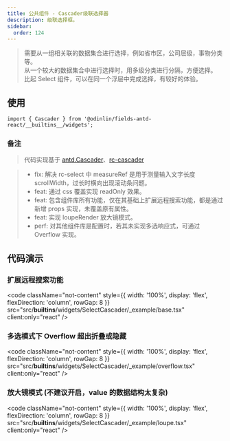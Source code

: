 ```yaml
---
title: 公共组件 - Cascader级联选择器
description: 级联选择框。
sidebar:
  order: 124
---
```


> 需要从一组相关联的数据集合进行选择，例如省市区，公司层级，事物分类等。<br />
> 从一个较大的数据集合中进行选择时，用多级分类进行分隔，方便选择。<br />
> 比起 Select 组件，可以在同一个浮层中完成选择，有较好的体验。

## 使用

```tsx
import { Cascader } from '@odinlin/fields-antd-react/__builtins__/widgets';
```

### 备注

> 代码实现基于 [antd.Cascader](https://ant.design/components/cascader-cn)、[rc-cascader](https://github.com/react-component/cascader)

> - fix: 解决 rc-select 中 measureRef 是用于测量输入文字长度 scrollWidth，过长时横向出现滚动条问题。
> - feat: 通过 css 覆盖实现 readOnly 效果。
> - feat: 包含组件库所有功能，仅在其基础上扩展远程搜索功能，都是通过新增 props 实现，未覆盖原有属性。
> - feat: 实现 loupeRender 放大镜模式。
> - perf: 对其他组件库是配置时，若其未实现多选响应式，可通过 Overflow 实现。

## 代码演示

### 扩展远程搜索功能

<code 
  className="not-content"
  style={{ width: '100%', display: 'flex', flexDirection: 'column', rowGap: 8 }} 
  src="src/__builtins__/widgets/SelectCascader/_example/base.tsx"
  client:only="react"
/>

### 多选模式下 Overflow 超出折叠或隐藏

<code 
  className="not-content"
  style={{ width: '100%', display: 'flex', flexDirection: 'column', rowGap: 8 }} 
  src="src/__builtins__/widgets/SelectCascader/_example/overflow.tsx"
  client:only="react"
/>

### 放大镜模式 (不建议开启，value 的数据结构太复杂)

<code 
  className="not-content"
  style={{ width: '100%', display: 'flex', flexDirection: 'column', rowGap: 8 }} 
  src="src/__builtins__/widgets/SelectCascader/_example/loupe.tsx"
  client:only="react"
/>


